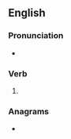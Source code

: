 {{also|TASing}}
==English==

===Pronunciation===
* {{IPA|/ˈteɪzɪŋ/|lang=en}}

===Verb===
{{head|en|present participle}}

# {{present participle of|tase|lang=en|nocat=1}}

===Anagrams===
* {{anagrams|en|a=aginst|'gainst|Giants|Taings|aginst|at sign|at-sign|gainst|giants|sating|tangis}}